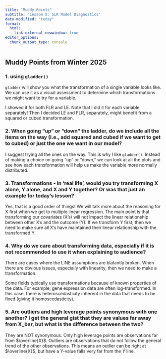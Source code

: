 ```yaml
---
title: "Muddy Points"
subtitle: "Lesson 8: SLR Model Diagnostics"
date-modified: "today"
format: 
  html:
    link-external-newwindow: true
editor_options: 
  chunk_output_type: console
---
```


## Muddy Points from Winter 2025

### 1. using `gladder()`

`gladder` will show you what the transformation of a single variable looks like. We can use it as a visual assessment to determine which transformations we might want to try for a variable. 

I showed it for both FLR and LE. Note that I did it for each variable separately! Then I decided LE and FLR, separately, might benefit from a squared or cubed transformation.

### 2. When going “up” or “down” the ladder, do we include all the items on the way (I.e., add squared and cubed if we want to get to cubed) or just the one we want in our model?

I suggest trying all the ones on the way. This is why I like `gladder()`. Instead of making a choice on going "up" or "down," we can look at all the plots and see how each transformation will help us make the variable more normally distributed.

### 3. Transformations - in 'real life', would you try transforming X alone, Y alone, and X and Y together? Or was that just an example for today's lesson?

Yes, that is a good order of things! We will talk more about the reasoning for X first when we get to multiple linear regression. The main point is that transforming our covariates (X's) will not impact the linear relationship between other X's and the outcome (Y). If we transform Y first, then we need to make sure all X's have maintained their linear relationship with the transformed Y. 

### 4. Why do we care about transforming data, especially if it is not recommended to use it when explaining to audience?

There are cases where the LINE assumptions are blatantly broken. When there are obvious issues, especially with linearity, then we need to make a transformation. 

Some fields typically use transformations because of known properties of the data. For example, gene expression data are often log-transformed. In this case, there is heteroscedasticity inherent in the data that needs to be fixed (giving it homoscedasticity).

### 5. Are outliers and high leverage points synonymous with one another? I get the general gist that they are values far away from X_bar, but what is the difference between the two?

They are NOT synonymous. Only high leverage points are observations far from $\overline{X}$. Outliers are observations that do not follow the general trend of the other observations. This means an outlier can be right at $\overline{X}$, but have a Y-value falls very far from the $\widehat{Y}$ line. 


